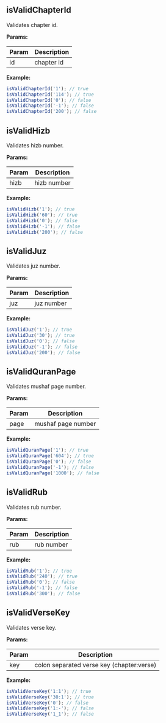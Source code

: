 ## isValidChapterId

Validates chapter id.

**Params:**

| Param | Description |
| ----- | ----------- |
| id    | chapter id  |

**Example:**

```js
isValidChapterId('1'); // true
isValidChapterId('114'); // true
isValidChapterId('0'); // false
isValidChapterId('-1'); // false
isValidChapterId('200'); // false
```

## isValidHizb

Validates hizb number.

**Params:**

| Param | Description |
| ----- | ----------- |
| hizb  | hizb number |

**Example:**

```js
isValidHizb('1'); // true
isValidHizb('60'); // true
isValidHizb('0'); // false
isValidHizb('-1'); // false
isValidHizb('200'); // false
```

## isValidJuz

Validates juz number.

**Params:**

| Param | Description |
| ----- | ----------- |
| juz   | juz number  |

**Example:**

```js
isValidJuz('1'); // true
isValidJuz('30'); // true
isValidJuz('0'); // false
isValidJuz('-1'); // false
isValidJuz('200'); // false
```

## isValidQuranPage

Validates mushaf page number.

**Params:**

| Param | Description        |
| ----- | ------------------ |
| page  | mushaf page number |

**Example:**

```js
isValidQuranPage('1'); // true
isValidQuranPage('604'); // true
isValidQuranPage('0'); // false
isValidQuranPage('-1'); // false
isValidQuranPage('1000'); // false
```

## isValidRub

Validates rub number.

**Params:**

| Param | Description |
| ----- | ----------- |
| rub   | rub number  |

**Example:**

```js
isValidRub('1'); // true
isValidRub('240'); // true
isValidRub('0'); // false
isValidRub('-1'); // false
isValidRub('300'); // false
```

## isValidVerseKey

Validates verse key.

**Params:**

| Param | Description                               |
| ----- | ----------------------------------------- |
| key   | colon separated verse key (chapter:verse) |

**Example:**

```js
isValidVerseKey('1:1'); // true
isValidVerseKey('30:1'); // true
isValidVerseKey('0'); // false
isValidVerseKey('1:-'); // false
isValidVerseKey('1_1'); // false
```
